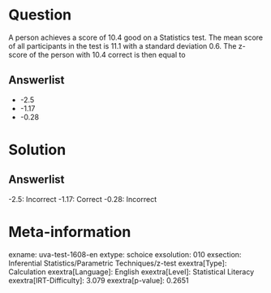 Question
========

A person achieves a score of 10.4 good on a Statistics test. The mean score of all participants in the test is 11.1 with a standard deviation 0.6. The z-score of the person with 10.4 correct is then equal to

Answerlist
----------

* -2.5
* -1.17
* -0.28

Solution
========

Answerlist
----------

-2.5: Incorrect
-1.17: Correct
-0.28: Incorrect

Meta-information
================
exname: uva-test-1608-en
extype: schoice
exsolution: 010
exsection: Inferential Statistics/Parametric Techniques/z-test
exextra[Type]: Calculation
exextra[Language]: English
exextra[Level]: Statistical Literacy
exextra[IRT-Difficulty]: 3.079
exextra[p-value]: 0.2651
